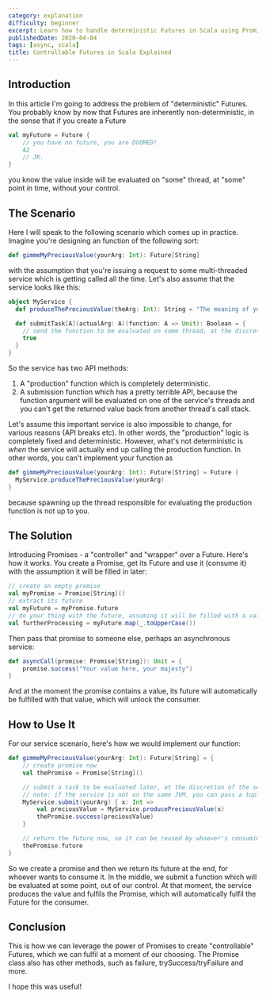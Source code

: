 ```yaml
---
category: explanation
difficulty: beginner
excerpt: Learn how to handle deterministic Futures in Scala using Promises in this article
publishedDate: 2020-04-04
tags: [async, scala]
title: Controllable Futures in Scala Explained
---
```


## Introduction

In this article I'm going to address the problem of "deterministic" Futures. You probably know by now that Futures are inherently non-deterministic, in the sense that if you create a Future

```scala
val myFuture = Future {
    // you have no future, you are DOOMED!
    42
    // JK.
}
```

you know the value inside will be evaluated on "some" thread, at "some" point in time, without your control.

## The Scenario

Here I will speak to the following scenario which comes up in practice. Imagine you're designing an function of the following sort:

```scala
def gimmeMyPreciousValue(yourArg: Int): Future[String]
```

with the assumption that you're issuing a request to some multi-threaded service which is getting called all the time. Let's also assume that the service looks like this:

```scala
object MyService {
  def produceThePreciousValue(theArg: Int): String = "The meaning of your life is " + (theArg / 42)

  def submitTask[A](actualArg: A)(function: A => Unit): Boolean = {
    // send the function to be evaluated on some thread, at the discretion of the scheduling logic
    true
  }
}
```

So the service has two API methods:

1. A "production" function which is completely deterministic.
1. A submission function which has a pretty terrible API, because the function argument will be evaluated on one of the service's threads and you can't get the returned value back from another thread's call stack.

Let's assume this important service is also impossible to change, for various reasons (API breaks etc). In other words, the "production" logic is completely fixed and deterministic. However, what's not deterministic is _when_ the service will actually end up calling the production function. In other words, you can't implement your function as

```scala
def gimmeMyPreciousValue(yourArg: Int): Future[String] = Future {
  MyService.produceThePreciousValue(yourArg)
}
```

because spawning up the thread responsible for evaluating the production function is not up to you.

## The Solution

Introducing Promises - a "controller" and "wrapper" over a Future. Here's how it works. You create a Promise, get its Future and use it (consume it) with the assumption it will be filled in later:

```scala
// create an empty promise
val myPromise = Promise[String]()
// extract its future
val myFuture = myPromise.future
// do your thing with the future, assuming it will be filled with a value at some point
val furtherProcessing = myFuture.map(_.toUpperCase())
```

Then pass that promise to someone else, perhaps an asynchronous service:

```scala
def asyncCall(promise: Promise[String]): Unit = {
    promise.success("Your value here, your majesty")
}
```

And at the moment the promise contains a value, its future will automatically be fulfilled with that value, which will unlock the consumer.

## How to Use It

For our service scenario, here's how we would implement our function:

```scala
def gimmeMyPreciousValue(yourArg: Int): Future[String] = {
    // create promise now
    val thePromise = Promise[String]()

    // submit a task to be evaluated later, at the discretion of the service
    // note: if the service is not on the same JVM, you can pass a tuple with the arg and the promise so the service has access to both
    MyService.submit(yourArg) { x: Int =>
        val preciousValue = MyService.producePreciousValue(x)
        thePromise.success(preciousValue)
    }

    // return the future now, so it can be reused by whoever's consuming it
    thePromise.future
}
```

So we create a promise and then we return its future at the end, for whoever wants to consume it. In the middle, we submit a function which will be evaluated at some point, out of our control. At that moment, the service produces the value and fulfils the Promise, which will automatically fulfil the Future for the consumer.

## Conclusion

This is how we can leverage the power of Promises to create "controllable" Futures, which we can fulfil at a moment of our choosing. The Promise class also has other methods, such as failure, trySuccess/tryFailure and more.

I hope this was useful!
